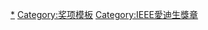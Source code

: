 {{Navbox
| name       = IEEE愛迪生獎章獲獎者 1976–2000
| title      = [[IEEE愛迪生獎章]]获得者
| state = {{{state|autocollapse}}}
| bodyclass = hlist
| summary    = IEEE愛迪生獎章獲獎者 1976–2000
| group1 = 1976–2000
| list1  = 
* {{link-en|穆雷·喬斯林|Murray Joslin}} (1976)
* {{link-en|亨利·比西尼|Henri G. Busignies}} (1977)
* {{link-en|丹尼爾·諾布爾|Daniel E. Noble}} (1978)
* [[阿爾伯特·羅斯]] (1979)
* [[羅伯特·阿德勒]] (1980)
* {{link-en|蔡平·卡特勒|C. Chapin Cutler}} (1981)
* {{link-en|內森·科恩Nathan Cohn}} (1982)
* {{link-en|赫爾曼·施萬|Herman P. Schwan}} (1983)
* {{link-en|尤金·戈登|Eugene I. Gordon}} (1984)
* [[約翰·丹尼爾·克勞斯]] (1985)
* {{link-en|詹姆斯·弗拉納根|James L. Flanagan}} (1986)
* {{link-en|羅伯特·亨勒|Robert A. Henle}} (1987)
* {{link-en|詹姆斯·羅斯·麥克唐納|James Ross MacDonald}} (1988)
* [[尼克·何倫亞克]] (1989)
* {{link-en|阿奇·斯特雷頓|Archie W. Straiton}} (1990)
* {{link-en|約翰·莫爾|John L. Moll}} (1991)
* {{link-en|喬治·福內|George D. Forney}} (1992)
* {{link-en|詹姆斯·波默林|James H. Pomerene}} (1993)
* {{link-en|萊斯利·格迪斯|Leslie A. Geddes}} (1994)
* {{link-en|查里·拉奇|Robert W. Lucky}} (1995)
* {{link-en|弗洛伊德·鄧恩|Floyd Dunn}} (1996)
* {{link-en|艾斯特·康維爾|Esther M. Conwell}} (1997)
* {{link-en|羅爾夫·蘭道爾|Rolf Landauer}} (1998)
* {{link-en|基斯·伊明克|Kees Schouhamer Immink}} (1999)
* [[西澤潤一]] (2000)

| below =
* [[IEEE愛迪生獎章|'''完整名單''']]
* [[:Template:IEEE愛迪生獎章獲獎者 1909–1925|1909–1925]]
* [[:Template:IEEE愛迪生獎章獲獎者 1926–1950|1926–1950]]
* [[:Template:IEEE愛迪生獎章獲獎者 1951–1975|1951–1975]]
* [[:Template:IEEE愛迪生獎章獲獎者 1976–2000|1976–2000]]
* [[:Template:IEEE愛迪生獎章獲獎者 2001–2025|2001–至今]]

}}<noinclude>
{{collapsible option}}
[[Category:IEEE愛迪生獎章|*]]
[[Category:奖项模板‎]]
</noinclude><includeonly>
[[Category:IEEE愛迪生獎章]]
</includeonly>